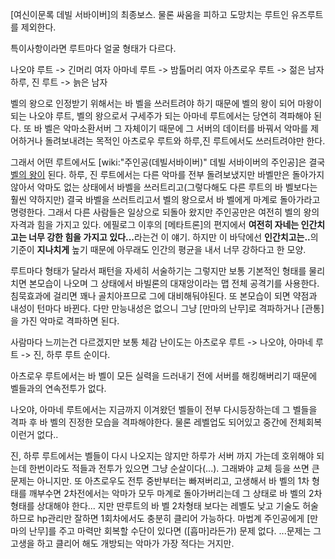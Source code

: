 [여신이문록 데빌 서바이버]의 최종보스. 물론 싸움을 피하고 도망치는 루트인 유즈루트를 제외한다.

특이사항이라면 루트마다 얼굴 형태가 다르다.

나오야 루트 -> 긴머리 여자
아마네 루트 -> 밤톨머리 여자
아츠로우 루트 -> 젊은 남자
하루, 진 루트 -> 늙은 남자

벨의 왕으로 인정받기 위해서는 바 벨을 쓰러트려야 하기 때문에 벨의 왕이 되어 마왕이 되는 나오야 루트, 벨의 왕으로서 구세주가 되는 아마네 루트에서는 당연히 격파해야 된다. 또 바 벨은 악마소환서버 그 자체이기 때문에 그 서버의 데이터를 바꿔서 악마를 제어하거나 돌려보내려는 목적인 아츠로우 루트와 하루,진 루트에서도 쓰러트려야만 한다.

그래서 어떤 루트에서도 [wiki:"주인공(데빌서바이버)" 데빌 서바이버의 주인공]은 결국 [[벨의 왕]]이 된다. 하루, 진 루트에서는 다른 악마를 전부 돌려보냈지만 바벨만은 돌아가지 않아서 악마도 없는 상태에서 바벨을 쓰러트리고(그렇다해도 다른 루트의 바 벨보다는 훨씬 약하지만) 결국 바벨을 쓰러트리고서 벨의 왕으로서 바 벨에게 마계로 돌아가라고 명령한다. 그래서 다른 사람들은 일상으로 되돌아 왔지만 주인공만은 여전히 벨의 왕의 자격과 힘을 가지고 있다. 에필로그 이후의 [메타트론]의 편지에서 '''여전히 자네는 인간치고는 너무 강한 힘을 가지고 있다...'''라는건 이 얘기. 하지만 이 바닥에선 '''인간치고는..'''의 기준이 '''지나치게''' 높기 때문에 아무래도 인간의 평균을 내서 너무 강하다고 한 모양.

루트마다 형태가 달라서 패턴을 자세히 서술하기는 그렇지만 보통 기본적인 형태를 물리치면 본모습이 나오며 그 상태에서 바빌론의 대재앙이라는 맵 전체 공격기를 사용한다. 침묵효과에 걸리면 꽤나 골치아프므로 그에 대비해둬야된다. 또 본모습이 되면 약점과 내성이 턴마다 바뀐다. 다만 만능내성은 없으니 그냥 [만마의 난무]로 격파하거나 [관통]을 가진 악마로 격파하면 된다.

사람마다 느끼는건 다르겠지만 보통 체감 난이도는 아츠로우 루트 -> 나오야, 아마네 루트 -> 진, 하루 루트 순이다. 

아츠로우 루트에서는 바 벨이 모든 실력을 드러내기 전에 서버를 해킹해버리기 때문에 벨들과의 연속전투가 없다.

나오야, 아마네 루트에서는 지금까지 이겨왔던 벨들이 전부 다시등장하는데 그 벨들을 격파 후 바 벨의 진정한 모습을 격파해야한다. 물론 레벨업도 되어있고 중간에 전체회복 이런거 없다..

진, 하루 루트에서는 벨들이 다시 나오지는 않지만 하루가 서버 까지 가는데 호위해야 되는데 한번이라도 적들과 전투가 있으면 그냥 순살이다(...). 그래봐야 교체 등을 쓰면 큰 문제는 아니지만. 또 아츠로우도 전투 중반부터는 빠져버리고, 고생해서 바 벨의 1차 형태를 깨부수면 2차전에서는 악마가 모두 마계로 돌아가버리는데 그 상태로 바 벨의 2차 형태를 상대해야 한다... 지만 딴루트의 바 벨 2차형태 보다는 레벨도 낮고 기술도 허술하므로 hp관리만 잘하면 1회차에서도 충분히 클리어 가능하다. 마법계 주인공에게 [만마의 난무]를 주고 마력만 회복할 수단이 있다면 ([흡마]라든가) 문제 없다. 
...문제는 그 고생을 하고 클리어 해도 개방되는 악마가 가장 적다는 거지만.
